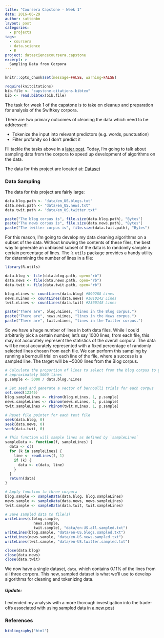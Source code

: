```yaml
---
title: "Coursera Capstone - Week 1"
date: 2016-06-29
author: suttonbm
layout: post
categories:
  - projects
tags:
  - coursera
  - data.science
  - R
project: datasciencecoursera.capstone
excerpt: >
  Sampling Data from Corpora
---
```


```r
knitr::opts_chunk$set(message=FALSE, warning=FALSE)

require(knitcitations)
bib.file <- "capstone-citations.bibtex"
bib <- read.bibtex(bib.file)
```

The task for week 1 of the capstone is to take on cleanup and preparation for analysis of the Swiftkey corpora.

There are two primary outcomes of cleaning the data which need to be addressed:

 * Tokenize the input into relevant predictors (e.g. words, punctuation)
 * Filter profanity so I don't predict it

I'll tackle the tasks above in a [later post]({{ base.url }}/2016/06/tokenize_clean_data/). Today, I'm going to talk about sampling data from the corpora to speed up development of algorithms on the data.

The data for this project are located at: [Dataset](https://d396qusza40orc.cloudfront.net/dsscapstone/dataset/Coursera-SwiftKey.zip)

### Data Sampling

The data for this project are fairly large:

```r
data.blog.path <- "data/en_US.blogs.txt"
data.news.path <- "data/en_US.news.txt"
data.twit.path <- "data/en_US.twitter.txt"

paste("The blog corpus is", file.size(data.blog.path), "Bytes")
paste("The news corpus is", file.size(data.news.path), "Bytes")
paste("The twitter corpus is", file.size(data.twit.path), "Bytes")
```

For this reason, I'm going to develop my data cleaning algorithms on a subset of the data. Without knowing the contents of these files, the best way to generate an unbiased subset of the data is to randomly sample a certain percentage of lines. The `R.utils` package provides a handy utility for determining the number of lines in a file:

```r
library(R.utils)

data.blog <- file(data.blog.path, open="rb")
data.news <- file(data.news.path, open="rb")
data.twit <- file(data.twit.path, open="rb")

blog.nLines <- countLines(data.blog) #899288 Lines
news.nLines <- countLines(data.news) #1010242 Lines
twit.nLines <- countLines(data.twit) #2360148 Lines

paste("There are", blog.nLines, "lines in the Blog corpus.")
paste("There are", news.nLines, "lines in the News corpus.")
paste("There are", twit.nLines, "lines in the Twitter corpus.")
```

So we have a huge number of lines in both data files.  While I could arbitrarily pick a certain number, let's say 1000 lines, from each file, this may not accurately represent the statistics of the overall corpora.  The data will be most accurately represented with a fixed percentage of randomly selected lines chosen from each file.  We can perform this sampling by running a bernoulli trial on each line of the file, where a success is a sampled line.  The target will be ~5000 lines from the Blog corpus.

```r
# Calculate the proportion of lines to select from the blog corpus to yield
# approximately 5000 lines
p.sample <- 5000 / data.blog.nLines

# Set seed and generate a vector of bernoulli trials for each corpus
set.seed(12345)
blog.sampleLines <- rbinom(blog.nLines, 1, p.sample)
news.sampleLines <- rbinom(news.nLines, 1, p.sample)
twit.sampleLines <- rbinom(twit.nLines, 1, p.sample)

# Reset file pointer for each text file
seek(data.blog, 0)
seek(data.news, 0)
seek(data.twit, 0)

# This function will sample lines as defined by `sampleLines`
sampleData <- function(f, sampleLines) {
  data <- c()
  for (k in sampleLines) {
    line <- readLines(f, 1)
    if (k) {
      data <- c(data, line)
    }
  }
  return(data)
}

# Apply function to three corpora
blog.sample <- sampleData(data.blog, blog.sampleLines)
news.sample <- sampleData(data.news, news.sampleLines)
twit.sample <- sampleData(data.twit, twit.sampleLines)

# Save sampled data to file(s)
writeLines(c(blog.sample,
             news.sample,
             twit.sample), "data/en-US.all.sampled.txt")
writeLines(blog.sample, "data/en-US.blogs.sampled.txt")
writeLines(news.sample, "data/en-US.news.sampled.txt")
writeLines(twit.sample, "data/en-US.twitter.sampled.txt")
```

```r
close(data.blog)
close(data.news)
close(data.twit)
```

We now have a single dataset, `data`, which contains 0.11% of the lines from all three corpora.  This new, sampled dataset is what we'll use to develop algorithms for cleaning and tokenizing data.

##### Update:

I extended my analysis with a more thorough investigation into the trade-offs associated with using sampled data in [a new post]({{ base.url }}/2016/07/nlp_sampling_updated/)

### References
```r
bibliography("html")
```
